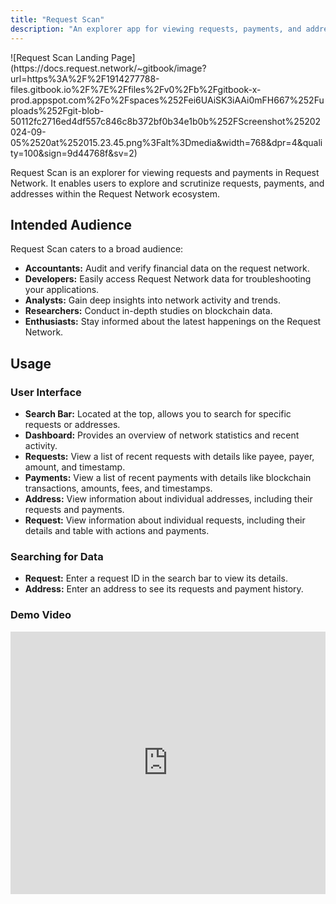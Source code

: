 ```yaml
---
title: "Request Scan"
description: "An explorer app for viewing requests, payments, and addresses in Request Network."
---
```


<Frame caption="Request Scan Landing Page">
  ![Request Scan Landing
  Page](https://docs.request.network/~gitbook/image?url=https%3A%2F%2F1914277788-files.gitbook.io%2F%7E%2Ffiles%2Fv0%2Fb%2Fgitbook-x-prod.appspot.com%2Fo%2Fspaces%252Fei6UAiSK3iAAi0mFH667%252Fuploads%252Fgit-blob-50112fc2716ed4df557c846c8b372bf0b34e1b0b%252FScreenshot%25202024-09-05%2520at%252015.23.45.png%3Falt%3Dmedia&width=768&dpr=4&quality=100&sign=9d44768f&sv=2)
</Frame>
<CardGroup cols={3}>
<Card title="Try it out" href="https://scan.request.network" icon="joystick" horizontal/>
<Card title="Demo Video" href="/general/request-scan#demo-video" icon="play" horizontal/>
<Card title="View Source" href="https://github.com/RequestNetwork/request-scan" icon="square-info" horizontal/>
</CardGroup>

Request Scan is an explorer for viewing requests and payments in Request Network. It enables users to explore and scrutinize requests, payments, and addresses within the Request Network ecosystem.

## Intended Audience

Request Scan caters to a broad audience:

- **Accountants:** Audit and verify financial data on the request network.
- **Developers:** Easily access Request Network data for troubleshooting your applications.
- **Analysts:** Gain deep insights into network activity and trends.
- **Researchers:** Conduct in-depth studies on blockchain data.
- **Enthusiasts:** Stay informed about the latest happenings on the Request Network.

## Usage

### **User Interface**

- **Search Bar:** Located at the top, allows you to search for specific requests or addresses.
- **Dashboard:** Provides an overview of network statistics and recent activity.
- **Requests:** View a list of recent requests with details like payee, payer, amount, and timestamp.
- **Payments:** View a list of recent payments with details like blockchain transactions, amounts, fees, and timestamps.
- **Address:** View information about individual addresses, including their requests and payments.
- **Request:** View information about individual requests, including their details and table with actions and payments.

### **Searching for Data**

- **Request:** Enter a request ID in the search bar to view its details.
- **Address:** Enter an address to see its requests and payment history.

### Demo Video

<Frame caption="Request Scan Demo Video">
  <iframe
    width="100%"
    height="420"
    src="https://www.youtube.com/embed/lHjeVCvMoU0"
    title="Request Scan Demo"
    frameborder="0"
    allow="accelerometer; autoplay; clipboard-write; encrypted-media; gyroscope; picture-in-picture; web-share"
    referrerpolicy="strict-origin-when-cross-origin"
    allowfullscreen
  ></iframe>
</Frame>
